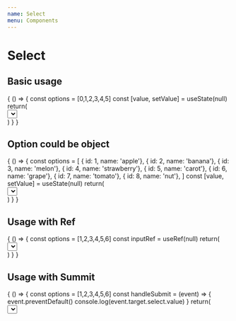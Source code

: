 ```yaml
---
name: Select
menu: Components
---
```



# Select

## Basic usage

<Playground>
  {
    () => {
      const options = [0,1,2,3,4,5]
      const [value, setValue] = useState(null)
      return(
        <div>
          <Select
           style={{width: '500px', height: '40px'}} 
           value={value} 
           onChange={setValue} 
           options={options}
          />
        </div>
      )
    }
  }
</Playground>

## Option could be object

<Playground>
  {
    () => {
      const options = [
        { id: 1, name: 'apple'}, 
        { id: 2, name: 'banana'},
        { id: 3, name: 'melon'},
        { id: 4, name: 'strawberry'},
        { id: 5, name: 'carot'},
        { id: 6, name: 'grape'},
        { id: 7, name: 'tomato'},
        { id: 8, name: 'nut'},
      ]
      const [value, setValue] = useState(null)
      return(
        <div>
          <Select
           style={{width: '500px', height: '40px'}} 
           value={value} 
           onChange={setValue} 
           options={options}
           getOptionLabel={(option) => option.name}
          />
        </div>
      )
    }
  }
</Playground>

## Usage with Ref

<Playground>
  {
    () => {
      const options = [1,2,3,4,5,6]
      const inputRef = useRef(null)
      return(
        <div>
          <Select
           style={{width: '500px', height: '40px'}} 
           options={options}
           ref={inputRef}
          />
          <button onClick={() => console.log(inputRef.current.value) }>확인</button>
        </div>
      )
    }
  }
</Playground>

## Usage with Summit

<Playground>
  {
    () => {
      const options = [1,2,3,4,5,6]
      const handleSubmit = (event) => {
        event.preventDefault()
        console.log(event.target.select.value)
      }
      return(
        <form onSubmit={handleSubmit}>
          <Select
           style={{width: '500px', height: '40px'}} 
           options={options}
           name='select'
          />
          <input type="submit"/>
        </form>
      )
    }
  }
</Playground>

## Properties

<Props of={Select} />
